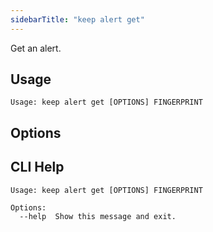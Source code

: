 ```yaml
---
sidebarTitle: "keep alert get"
---
```


Get an alert.

## Usage

```
Usage: keep alert get [OPTIONS] FINGERPRINT
```

## Options


## CLI Help

```
Usage: keep alert get [OPTIONS] FINGERPRINT

Options:
  --help  Show this message and exit.
```
